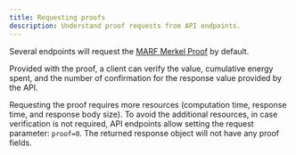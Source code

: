```yaml
---
title: Requesting proofs
description: Understand proof requests from API endpoints.
---
```


Several endpoints will request the [MARF Merkel Proof](https://github.com/stacksgov/sips/blob/main/sips/sip-004/sip-004-materialized-view.md#marf-merkle-proofs) by default.

Provided with the proof, a client can verify the value, cumulative energy spent, and the number of confirmation for the response value provided by the API.

Requesting the proof requires more resources (computation time, response time, and response body size). To avoid the additional resources, in case verification is not required, API endpoints allow setting the request parameter: `proof=0`. The returned response object will not have any proof fields.
